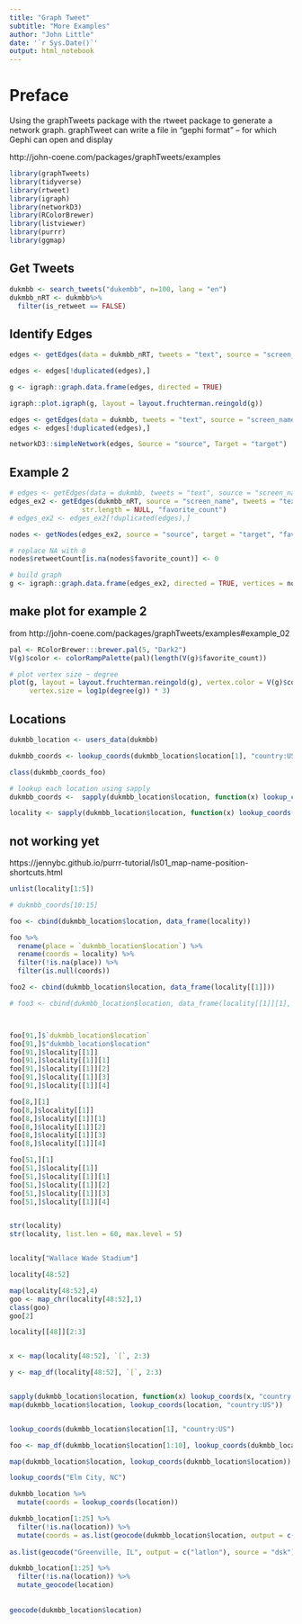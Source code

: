 ```yaml
---
title: "Graph Tweet"
subtitle: "More Examples"
author: "John Little"
date: '`r Sys.Date()`'
output: html_notebook
---
```


# Preface

Using the graphTweets package with the rtweet package to generate a network graph.  graphTweet can write a file in "gephi format" -- for which Gephi can open and display

http://john-coene.com/packages/graphTweets/examples

```r
library(graphTweets)
library(tidyverse)
library(rtweet)
library(igraph)
library(networkD3)
library(RColorBrewer)
library(listviewer)
library(purrr)
library(ggmap)
```

## Get Tweets
```r
dukmbb <- search_tweets("dukembb", n=100, lang = "en")
dukmbb_nRT <- dukmbb%>% 
  filter(is_retweet == FALSE)
```


## Identify Edges
```r
edges <- getEdges(data = dukmbb_nRT, tweets = "text", source = "screen_name")

edges <- edges[!duplicated(edges),]

g <- igraph::graph.data.frame(edges, directed = TRUE)

igraph::plot.igraph(g, layout = layout.fruchterman.reingold(g))

```

```r
edges <- getEdges(data = dukmbb, tweets = "text", source = "screen_name")
edges <- edges[!duplicated(edges),]

networkD3::simpleNetwork(edges, Source = "source", Target = "target")
```

## Example 2

```r

# edges <- getEdges(data = dukmbb, tweets = "text", source = "screen_name")
edges_ex2 <- getEdges(dukmbb_nRT, source = "screen_name", tweets = "text", 
                  str.length = NULL, "favorite_count")
# edges_ex2 <- edges_ex2[!duplicated(edges),]

nodes <- getNodes(edges_ex2, source = "source", target = "target", "favorite_count")

# replace NA with 0
nodes$retweetCount[is.na(nodes$favorite_count)] <- 0

# build graph
g <- igraph::graph.data.frame(edges_ex2, directed = TRUE, vertices = nodes)

```


## make plot for example 2
from http://john-coene.com/packages/graphTweets/examples#example_02

```r
pal <- RColorBrewer:::brewer.pal(5, "Dark2")
V(g)$color <- colorRampPalette(pal)(length(V(g)$favorite_count))

# plot vertex size ~ degree
plot(g, layout = layout.fruchterman.reingold(g), vertex.color = V(g)$color,
     vertex.size = log1p(degree(g)) * 3)
```

## Locations
```r
dukmbb_location <- users_data(dukmbb)

dukmbb_coords <- lookup_coords(dukmbb_location$location[1], "country:US")

class(dukmbb_coords_foo)

# lookup each location using sapply
dukmbb_coords <-  sapply(dukmbb_location$location, function(x) lookup_coords(x, "country:US")) 

locality <- sapply(dukmbb_location$location, function(x) lookup_coords(x)) 
```

## not working yet

https://jennybc.github.io/purrr-tutorial/ls01_map-name-position-shortcuts.html
```r

unlist(locality[1:5])

# dukmbb_coords[10:15]

foo <- cbind(dukmbb_location$location, data_frame(locality))

foo %>% 
  rename(place = `dukmbb_location$location`) %>% 
  rename(coords = locality) %>% 
  filter(!is.na(place)) %>% 
  filter(is.null(coords))

foo2 <- cbind(dukmbb_location$location, data_frame(locality[[1]]))

# foo3 <- cbind(dukmbb_location$location, data_frame(locality[[1]][1], data_frame(locality[[1]][2])))



foo[91,]$`dukmbb_location$location`
foo[91,]$"dukmbb_location$location"
foo[91,]$locality[[1]]
foo[91,]$locality[[1]][1]
foo[91,]$locality[[1]][2]
foo[91,]$locality[[1]][3]
foo[91,]$locality[[1]][4]

foo[8,][1]
foo[8,]$locality[[1]]
foo[8,]$locality[[1]][1]
foo[8,]$locality[[1]][2]
foo[8,]$locality[[1]][3]
foo[8,]$locality[[1]][4]

foo[51,][1]
foo[51,]$locality[[1]]
foo[51,]$locality[[1]][1]
foo[51,]$locality[[1]][2]
foo[51,]$locality[[1]][3]
foo[51,]$locality[[1]][4]


str(locality)
str(locality, list.len = 60, max.level = 5)


locality["Wallace Wade Stadium"]

locality[48:52]

map(locality[48:52],4)
goo <- map_chr(locality[48:52],1)
class(goo)
goo[2]

locality[[48]][2:3]


x <- map(locality[48:52], `[`, 2:3)

y <- map_df(locality[48:52], `[`, 2:3)


sapply(dukmbb_location$location, function(x) lookup_coords(x, "country:US")) 
map(dukmbb_location$location, lookup_coords(location, "country:US"))


lookup_coords(dukmbb_location$location[1], "country:US")

foo <- map_df(dukmbb_location$location[1:10], lookup_coords(dukmbb_location$location))

map(dukmbb_location$location, lookup_coords(dukmbb_location$location))

lookup_coords("Elm City, NC")

dukmbb_location %>% 
  mutate(coords = lookup_coords(location))

dukmbb_location[1:25] %>% 
  filter(!is.na(location)) %>% 
  mutate(coords = as.list(geocode(dukmbb_location$location, output = c("latlon"), source = "dsk")))
  
as.list(geocode("Greenville, IL", output = c("latlon"), source = "dsk"))

dukmbb_location[1:25] %>% 
  filter(!is.na(location)) %>% 
  mutate_geocode(location)
  
  
geocode(dukmbb_location$location)

```


